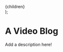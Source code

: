   <div
    style={{
      margin: '24px auto',
      maxWidth: 700,
      textAlign: 'center',
      '@media (min-width: 750px)': { margin: '64px auto' },
    }}
  >
    {children}
  </div>
);

# A Video Blog

Add a description here!
